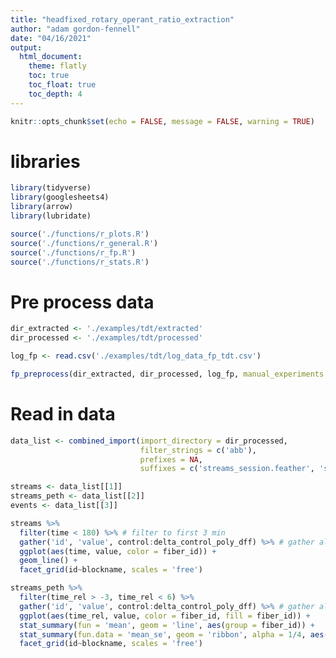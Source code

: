 ```yaml
---
title: "headfixed_rotary_operant_ratio_extraction"
author: "adam gordon-fennell"
date: "04/16/2021"
output:
  html_document:
    theme: flatly
    toc: true
    toc_float: true
    toc_depth: 4
---
```



```r
knitr::opts_chunk$set(echo = FALSE, message = FALSE, warning = TRUE)
```

# libraries
```r
library(tidyverse)
library(googlesheets4)
library(arrow)
library(lubridate)

source('./functions/r_plots.R')
source('./functions/r_general.R')
source('./functions/r_fp.R')
source('./functions/r_stats.R')
```


# Pre process data
```r
dir_extracted <- './examples/tdt/extracted'
dir_processed <- './examples/tdt/processed'

log_fp <- read.csv('./examples/tdt/log_data_fp_tdt.csv')

fp_preprocess(dir_extracted, dir_processed, log_fp, manual_experiments = NA, manual_blocknames = NA, overwrite = 0)
```


# Read in data
```r
data_list <- combined_import(import_directory = dir_processed,
                             filter_strings = c('abb'),
                             prefixes = NA,
                             suffixes = c('streams_session.feather', 'streams_peth.feather', 'events.feather'))

streams <- data_list[[1]]
streams_peth <- data_list[[2]] 
events <- data_list[[3]] 
```

```r
streams %>%
  filter(time < 180) %>% # filter to first 3 min
  gather('id', 'value', control:delta_control_poly_dff) %>% # gather all signal variables
  ggplot(aes(time, value, color = fiber_id)) +
  geom_line() +
  facet_grid(id~blockname, scales = 'free') 
```


```r
streams_peth %>%
  filter(time_rel > -3, time_rel < 6) %>%
  gather('id', 'value', control:delta_control_poly_dff) %>% # gather all signal variables
  ggplot(aes(time_rel, value, color = fiber_id, fill = fiber_id)) +
  stat_summary(fun = 'mean', geom = 'line', aes(group = fiber_id)) +
  stat_summary(fun.data = 'mean_se', geom = 'ribbon', alpha = 1/4, aes(group = fiber_id), color = NA) +
  facet_grid(id~blockname, scales = 'free') 
  

```



